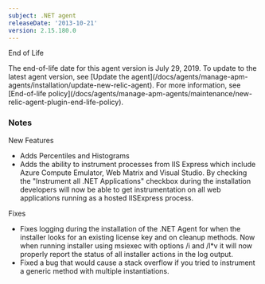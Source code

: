 ```yaml
---
subject: .NET agent
releaseDate: '2013-10-21'
version: 2.15.180.0
---
```


End of Life

<Callout variant="important">
  The end-of-life date for this agent version is July 29, 2019. To update to the latest agent version, see [Update the agent](/docs/agents/manage-apm-agents/installation/update-new-relic-agent). For more information, see [End-of-life policy](/docs/agents/manage-apm-agents/maintenance/new-relic-agent-plugin-end-life-policy).
</Callout>

### Notes

New Features

* Adds Percentiles and Histograms
* Adds the ability to instrument processes from IIS Express which include Azure Compute Emulator, Web Matrix and Visual Studio. By checking the "Instrument all .NET Applications" checkbox during the installation developers will now be able to get instrumentation on all web applications running as a hosted IISExpress process.

Fixes

* Fixes logging during the installation of the .NET Agent for when the installer looks for an existing license key and on cleanup methods. Now when running installer using msiexec with options /i and /l\*v it will now properly report the status of all installer actions in the log output.
* Fixed a bug that would cause a stack overflow if you tried to instrument a generic method with multiple instantiations.
